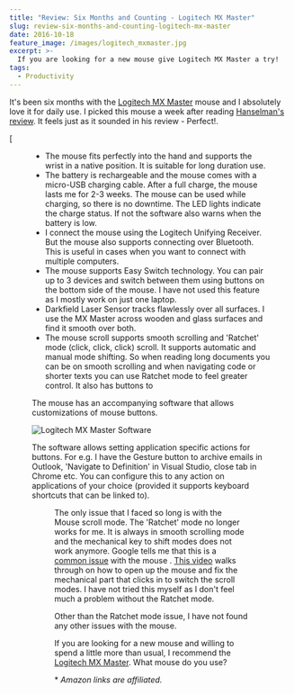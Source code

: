```yaml
---
title: "Review: Six Months and Counting - Logitech MX Master"
slug: review-six-months-and-counting-logitech-mx-master
date: 2016-10-18
feature_image: /images/logitech_mxmaster.jpg
excerpt: >-
  If you are looking for a new mouse give Logitech MX Master a try!
tags:
  - Productivity
---
```

It's been six months with the [Logitech MX Master](http://amzn.to/2ddLmUf) mouse and I absolutely love it for daily use. I picked this mouse a week after reading [Hanselman's review](http://www.hanselman.com/blog/FindingThePerfectMouse.aspx). It feels just as it sounded in his review - Perfect!.

[<Figure src="/images/logitech_mxmaster.jpg)](http://www.logitech.com/en-us/product/mx-master" caption="## Key Features" />

-   The mouse fits perfectly into the hand and supports the wrist in a native position. It is suitable for long duration use.
-   The battery is rechargeable and the mouse comes with a micro-USB charging cable. After a full charge, the mouse lasts me for 2-3 weeks. The mouse can be used while charging, so there is no downtime. The LED lights indicate the charge status. If not the software also warns when the battery is low.
-   I connect the mouse using the Logitech Unifying Receiver. But the mouse also supports connecting over Bluetooth. This is useful in cases when you want to connect with multiple computers.
-   The mouse supports Easy Switch technology. You can pair up to 3 devices and switch between them using buttons on the bottom side of the mouse. I have not used this feature as I mostly work on just one laptop.
-   Darkfield Laser Sensor tracks flawlessly over all surfaces. I use the MX Master across wooden and glass surfaces and find it smooth over both.
-   The mouse scroll supports smooth scrolling and 'Ratchet' mode (click, click, click) scroll. It supports automatic and manual mode shifting. So when reading long documents you can be on smooth scrolling and when navigating code or shorter texts you can use Ratchet mode to feel greater control. It also has buttons to

The mouse has an accompanying software that allows customizations of mouse buttons.

![Logitech MX Master Software](/images/logitech_mxmaster_software.png)

The software allows setting application specific actions for buttons. For e.g. I have the Gesture button to archive emails in Outlook, 'Navigate to Definition' in Visual Studio, close tab in Chrome etc. You can configure this to any action on applications of your choice (provided it supports keyboard shortcuts that can be linked to).

<Figure src="/images/logitech_mxmaster_customize.png" caption="### Issue" />

The only issue that I faced so long is with the Mouse scroll mode. The 'Ratchet' mode no longer works for me. It is always in smooth scrolling mode and the mechanical key to shift modes does not work anymore. Google tells me that this is a [common issue](https://community.logitech.com/s/question/0D531000051026rCAA) with the mouse . [This video](https://www.youtube.com/watch?v=KR9fLd_ViYw) walks through on how to open up the mouse and fix the mechanical part that clicks in to switch the scroll modes. I have not tried this myself as I don't feel much a problem without the Ratchet mode.

Other than the Ratchet mode issue, I have not found any other issues with the mouse.

If you are looking for a new mouse and willing to spend a little more than usual, I recommend the [Logitech MX Master](http://amzn.to/2ddLmUf). What mouse do you use?

\* _Amazon links are affiliated._